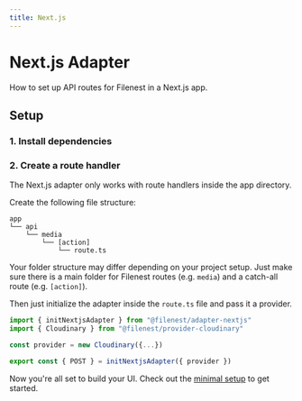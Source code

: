 ```yaml
---
title: Next.js
---
```



# Next.js Adapter

How to set up API routes for Filenest in a Next.js app.

## Setup

### 1. Install dependencies

<PackageManagerTabs command="install @filenest/core @filenest/adapter-nextjs"/>

### 2. Create a route handler

The Next.js adapter only works with route handlers inside the app directory.

Create the following file structure:

```
app
└── api
    └── media
        └── [action]
            └── route.ts
```

Your folder structure may differ depending on your project setup.
Just make sure there is a main folder for Filenest routes (e.g. `media`) and a catch-all route (e.g. `[action]`).

Then just initialize the adapter inside the `route.ts` file and pass it a provider.

```ts title="app/api/media/[action]/route.ts"
import { initNextjsAdapter } from "@filenest/adapter-nextjs"
import { Cloudinary } from "@filenest/provider-cloudinary"

const provider = new Cloudinary({...})

export const { POST } = initNextjsAdapter({ provider })
```

Now you're all set to build your UI. Check out the [minimal setup](/docs/frontend/minimal-setup) to get started.